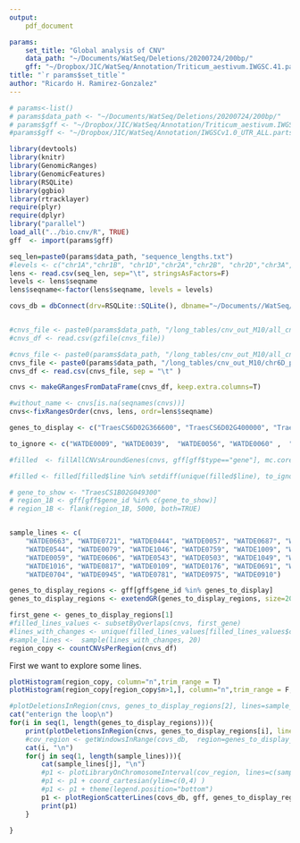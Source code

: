 ```yaml
---
output: 
    pdf_document

params: 
    set_title: "Global analysis of CNV"
    data_path: "~/Documents/WatSeq/Deletions/20200724/200bp/"
    gff: "~/Dropbox/JIC/WatSeq/Annotation/Triticum_aestivum.IWGSC.41.parts.tidy.gff3.gz"
title: "`r params$set_title`"
author: "Ricardo H. Ramirez-Gonzalez"
---
```


```r

# params<-list()
# params$data_path <- "~/Documents/WatSeq/Deletions/20200724/200bp/"
# params$gff <- "~/Dropbox/JIC/WatSeq/Annotation/Triticum_aestivum.IWGSC.41.parts.tidy.gff3.gz"
#params$gff <- "~/Dropbox/JIC/WatSeq/Annotation/IWGSCv1.0_UTR_ALL.parts.tidy.gff3.gz"

library(devtools)
library(knitr)
library(GenomicRanges)
library(GenomicFeatures)
library(RSQLite)
library(ggbio)
library(rtracklayer)
require(plyr)
require(dplyr)
library("parallel")
load_all("../bio.cnv/R", TRUE)
gff  <- import(params$gff)

seq_len=paste0(params$data_path, "sequence_lengths.txt")
#levels <- c("chr1A","chr1B", "chr1D","chr2A","chr2B", "chr2D","chr3A","chr3B", "chr3D","chr4A","chr4B", "chr4D","chr5A","chr5B", "chr5D","chr6A","chr6B", "chr6D","chr7A","chr7B", "chr7D","chrUn")
lens <- read.csv(seq_len, sep="\t", stringsAsFactors=F)
levels <- lens$seqname
lens$seqname<-factor(lens$seqname, levels = levels)

covs_db = dbConnect(drv=RSQLite::SQLite(), dbname="~/Documents//WatSeq/Deletions/20200724/200bp/long_tables/covs_200bp.db")


#cnvs_file <- paste0(params$data_path, "/long_tables/cnv_out_M10/all_cnv.csv.gz") 
#cnvs_df <- read.csv(gzfile(cnvs_file))

#cnvs_file <- paste0(params$data_path, "/long_tables/cnv_out_M10/all_cnv.csv") 
cnvs_file <- paste0(params$data_path, "/long_tables/cnv_out_M10/chr6D_part2.cnv.for.db.tsv") 
cnvs_df <- read.csv(cnvs_file, sep = "\t" )

cnvs <- makeGRangesFromDataFrame(cnvs_df, keep.extra.columns=T)

#without_name <- cnvs[is.na(seqnames(cnvs))]
cnvs<-fixRangesOrder(cnvs, lens, ordr=lens$seqname)

genes_to_display <- c("TraesCS6D02G366600", "TraesCS6D02G400000", "TraesCS6D02G375500", "TraesCS6D02G395100", "TraesCS6D02G401400")

to_ignore <- c("WATDE0009", "WATDE0039",  "WATDE0056", "WATDE0060" ,  "WATDE0090")

#filled  <- fillAllCNVsAroundGenes(cnvs, gff[gff$type=="gene"], mc.cores = 4)

#filled <- filled[filled$line %in% setdiff(unique(filled$line), to_ignore) ]

# gene_to_show <- "TraesCS1B02G049300"
# region_1B <- gff[gff$gene_id %in% c(gene_to_show)] 
# region_1B <- flank(region_1B, 5000, both=TRUE)


sample_lines <- c(
    "WATDE0663", "WATDE0721", "WATDE0444", "WATDE0057", "WATDE0687", "WATDE0632", "WATDE0009", "WATDE1023", 
    "WATDE0544", "WATDE0079", "WATDE1046", "WATDE0759", "WATDE1009", "WATDE0944", "WATDE0038", "WATDE1017", "WATDE0926",
    "WATDE0059", "WATDE0606", "WATDE0543", "WATDE0503", "WATDE1049", "WATDE0638", "WATDE0730", "WATDE0941", "WATDE1032", 
    "WATDE1016", "WATDE0817", "WATDE0109", "WATDE0176", "WATDE0691", "WATDE0456", "WATDE0453", "WATDE1018", "WATDE0561", 
    "WATDE0704", "WATDE0945", "WATDE0781", "WATDE0975", "WATDE0910")

genes_to_display_regions <- gff[gff$gene_id %in% genes_to_display]
genes_to_display_regions <- exetendGR(genes_to_display_regions, size=2000)

first_gene <- genes_to_display_regions[1]
#filled_lines_values <- subsetByOverlaps(cnvs, first_gene)
#lines_with_changes <- unique(filled_lines_values[filled_lines_values$cnv_level != 1]$line)
#sample_lines <-  sample(lines_with_changes, 20)
region_copy <- countCNVsPerRegion(cnvs_df)
````

 
First we want to explore some lines. 



```r
plotHistogram(region_copy, column="n",trim_range = T)
plotHistogram(region_copy[region_copy$n>1,], column="n",trim_range = F,binwidth = 1) + coord_cartesian(xlim=c(0,50))
```


```r
#plotDeletionsInRegion(cnvs, genes_to_display_regions[2], lines=sample_lines)
cat("enterign the loop\n")
for(i in seq(1, length(genes_to_display_regions))){
    print(plotDeletionsInRegion(cnvs, genes_to_display_regions[i], lines=sample_lines))
    #cov_region <- getWindowsInRange(covs_db,  region=genes_to_display_regions[i])
    cat(i, "\n")
    for(j in seq(1, length(sample_lines))){
        cat(sample_lines[j], "\n")
        #p1 <- plotLibraryOnChromosomeInterval(cov_region, lines=c(sample_lines[j]),  col="norm_cov" )
        #p1 <- p1 + coord_cartesian(ylim=c(0,4) ) 
        #p1 <- p1 + theme(legend.position="bottom")
        p1 <- plotRegionScatterLines(covs_db, gff, genes_to_display_regions[i], lines=c(sample_lines[j]), stiched.cnv = cnvs, show.ribons=T, norm_cov_range=c(0,8 ))
        print(p1)
    }

}

```



